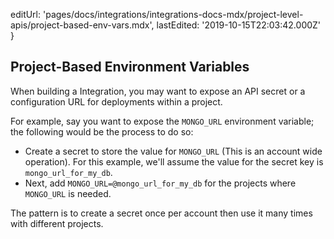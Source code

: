 
  editUrl:
    'pages/docs/integrations/integrations-docs-mdx/project-level-apis/project-based-env-vars.mdx',
  lastEdited: '2019-10-15T22:03:42.000Z'
}

## Project-Based Environment Variables

When building a <ProductNameSimple /> Integration, you may want to expose an API secret or a configuration URL for deployments within a project.

For example, say you want to expose the `MONGO_URL` environment variable; the following would be the process to do so:

- Create a secret to store the value for `MONGO_URL` (This is an account wide operation). For this example, we'll assume the value for the secret key is `mongo_url_for_my_db`.
- Next, add `MONGO_URL=@mongo_url_for_my_db` for the projects where `MONGO_URL` is needed.

<Note>
  The pattern is to create a secret once per account then use it many times with
  different projects.
</Note>
